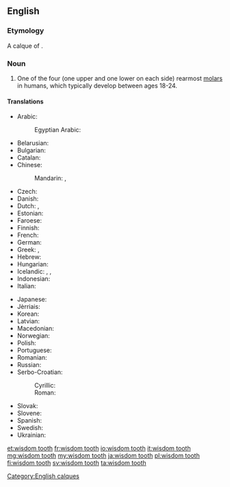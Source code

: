 ==English==
{{wikipedia}}

===Etymology===
A calque of {{etyl|la|-}} {{term|dens sapientae|dēns sapientiae|lang=la}}.

===Noun===
{{en-noun|head=[[wisdom]] [[tooth]]|wisdom teeth}}

# {{context|dentistry}} One of the four (one upper and one lower on each side) rearmost [[molar]]s in humans, which typically develop between ages 18-24.

====Translations====
{{trans-top|rearmost molar in humans}}
* Arabic: {{t|ar|درس العقل|m|tr=dirs al-ʕaql|sc=Arab}}
*: Egyptian Arabic: {{tø|arz|درس العقل|m|tr=ders el ʕaʔl|sc=Arab}}
* Belarusian: {{t-|be|зуб мудрасці|m|tr=zub múdrasci|sc=Cyrl}}
* Bulgarian: {{t+|bg|мъдрец|m|tr=mǎdréc}}
* Catalan: {{t-|ca|queixal del seny|m}}
* Chinese:
*: Mandarin: {{t|cmn|智齒|sc=Hani}}, {{t|cmn|智齿|tr=zhìchǐ|sc=Hani}}
* Czech: {{t-|cs|zub moudrosti|m}}
* Danish: {{t-|da|visdomstand}}
* Dutch: {{t-|nl|verstandskies|m}}, {{qualifier|Belgium}} {{t-|nl|wijsheidstand|m}}
* Estonian: {{t-|et|tarkusehammas}}
* Faroese: {{t-|fo|vísdómsjakslur|m}}
* Finnish: {{t+|fi|viisaudenhammas}}
* French: {{t+|fr|dent de sagesse|f}}
* German: {{t+|de|Weisheitszahn|m}}
* Greek: {{t+|el|φρονιμίτης|m|tr=fronimítis}}, {{t-|el|σωφρονιστήρας|m|tr=sofronistíras}}
* Hebrew: {{t-|he|שן בינה|f|tr=shen bina}}
* Hungarian: {{t+|hu|bölcsességfog}}
* Icelandic: {{t-|is|endajaxl|m}}, {{t+|is|vísdómstönn|f}}, {{t-|is|geirjaxl|m}}
* Indonesian: {{t+|id|gigi bungsu}}
* Italian: {{t-|it|dente del giudizio|m}}
{{trans-mid}}
* Japanese: {{t-|ja|親知らず|tr=おやしらず, oya-shirazu}}
* Jèrriais: {{tø|roa-jer|dent d'sagesse|f}}
* Korean: {{t-|ko|사랑니|tr=salangni|sc=Kore}}
* Latvian: {{t-|lv|gudrības zobs}}
* Macedonian: {{t-|mk|умник|m|tr=úmnik}}
* Norwegian: {{t-|no|visdomstann|m}}
* Polish: {{t-|pl|ząb mądrości|m}}
* Portuguese: {{t+|pt|siso|m}}
* Romanian: {{t+|ro|măsea de minte|f}}
* Russian: {{t-|ru|зуб мудрости|m|tr=zub múdrosti}}
* Serbo-Croatian:
*: Cyrillic: {{t-|sh|умњак|m|sc=Cyrl}}
*: Roman: {{t-|sh|umnjak|m|sc=Latn}}
* Slovak: {{t-|sk|zub múdrosti|m}}
* Slovene: {{t-|sl|modrostni zob|m}}
* Spanish: {{t-|es|muela del juicio|f}}
* Swedish: {{t+|sv|visdomstand|c}}
* Ukrainian: {{t-|uk|зуб мудрості|m|tr=zub múdrosti|sc=Cyrl}}
{{trans-bottom}}

[[Category:English calques]]

[[et:wisdom tooth]]
[[fr:wisdom tooth]]
[[io:wisdom tooth]]
[[it:wisdom tooth]]
[[mg:wisdom tooth]]
[[my:wisdom tooth]]
[[ja:wisdom tooth]]
[[pl:wisdom tooth]]
[[fi:wisdom tooth]]
[[sv:wisdom tooth]]
[[ta:wisdom tooth]]